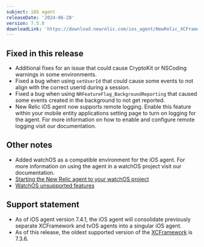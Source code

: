 ```yaml
---
subject: iOS agent
releaseDate: '2024-06-28'
version: 7.5.0
downloadLink: 'https://download.newrelic.com/ios_agent/NewRelic_XCFramework_Agent_7.5.0.zip'
---
```


## Fixed in this release

* Additional fixes for an issue that could cause CryptoKit or NSCoding warnings in some environments.
* Fixed a bug when using `setUserId` that could cause some events to not align with the correct userId during a session.
* Fixed a bug when using `NRFeatureFlag_BackgroundReporting` that caused some events created in the background to not get reported.
* New Relic iOS agent now supports remote logging. Enable this feature within your mobile entity applications setting page to turn on logging for the agent. For more information on how to enable and configure remote logging visit our documentation.

## Other notes

* Added watchOS as a compatible environment for the iOS agent. For more information on using the agent in a watchOS project visit our documentation. 
* [Starting the New Relic agent to your watchOS project](/docs/mobile-monitoring/new-relic-mobile-ios/watchOS/watchOS-agent-setup) 
* [WatchOS unsupported features](/docs/mobile-monitoring/new-relic-mobile-ios/watchOS/src/content/docs/mobile-monitoring/new-relic-mobile-ios/watchOS/watchOS-unsupported-features) 

## Support statement

* As of iOS agent version 7.4.1, the iOS agent will consolidate previously separate XCFramework and tvOS agents into a singular iOS agent. 
* As of this release, the oldest supported version of the [XCFramework](/docs/release-notes/mobile-release-notes/ios-release-notes/xcframework-agent-736) is 7.3.6.